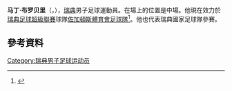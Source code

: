 '''马丁·布罗贝里'''（{{lang-sv|Martin Broberg}}，{{bd|1990年|9月24日}}），[[瑞典|瑞典]]男子足球運動員。在場上的位置是中場。他現在效力於[[瑞典足球超級聯賽|瑞典足球超級聯賽]]球隊[[佐加頓斯體育會足球隊|佐加頓斯體育會足球隊]]<ref>{{cite web|title=Martin Broberg|url=http://svenskfotboll.se/superettan/person/?playerid=6706|publisher=Svenskfotboll|accessdate=13 April 2012}}</ref>。他也代表瑞典國家足球隊參賽。

==參考資料==
{{Reflist}}

{{Authority control}}
{{DEFAULTSORT: Broberg, Martin}}
[[Category:瑞典男子足球运动员|Category:瑞典男子足球运动员]]